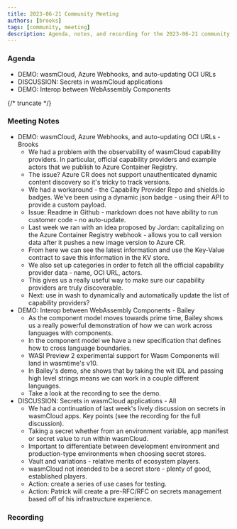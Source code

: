 ```yaml
---
title: 2023-06-21 Community Meeting
authors: [brooks]
tags: [community, meeting]
description: Agenda, notes, and recording for the 2023-06-21 community meeting
---
```



### Agenda

- DEMO: wasmCloud, Azure Webhooks, and auto-updating OCI URLs
- DISCUSSION: Secrets in wasmCloud applications
- DEMO: Interop between WebAssembly Components

{/* truncate */}

### Meeting Notes

- DEMO: wasmCloud, Azure Webhooks, and auto-updating OCI URLs - Brooks
  - We had a problem with the observability of wasmCloud capability providers. In particular, official capability providers and example actors that we publish to Azure Container Registry.
  - The issue? Azure CR does not support unauthenticated dynamic content discovery so it's tricky to track versions.
  - We had a workaround - the Capability Provider Repo and shields.io badges. We've been using a dynamic json badge - using their API to provide a custom payload.
  - Issue: Readme in Github - markdown does not have ability to run customer code - no auto-update.
  - Last week we ran with an idea proposed by Jordan: capitalizing on the Azure Container Registry webhook - allows you to call version data after it pushes a new image version to Azure CR.
  - From here we can see the latest information and use the Key-Value contract to save this information in the KV store.
  - We also set up categories in order to fetch all the official capability provider data - name, OCI URL, actors.
  - This gives us a really useful way to make sure our capability providers are truly discoverable.
  - Next: use in wash to dynamically and automatically update the list of capability providers?
- DEMO: Interop between WebAssembly Components - Bailey
  - As the component model moves towards prime time, Bailey shows us a really powerful demonstration of how we can work across languages with components.
  - In the component model we have a new specification that defines how to cross language boundaries.
  - WASI Preview 2 experimental support for Wasm Components will land in wasmtime's v10.
  - In Bailey's demo, she shows that by taking the wit IDL and passing high level strings means we can work in a couple different languages.
  - Take a look at the recording to see the demo.
- DISCUSSION: Secrets in wasmCloud applications - All
  - We had a continuation of last week's lively discussion on secrets in wasmCloud apps. Key points (see the recording for the full discussion).
  - Taking a secret whether from an environment variable, app manifest or secret value to run within wasmCloud.
  - Important to differentiate between development environment and production-type environments when choosing secret stores.
  - Vault and variations - relative merits of ecosystem players.
  - wasmCloud not intended to be a secret store - plenty of good, established players.
  - Action: create a series of use cases for testing.
  - Action: Patrick will create a pre-RFC/RFC on secrets management based off of his infrastructure experience.

### Recording

<ReactPlayer url='https://youtu.be/oAuCqEmFoK4' controls />
